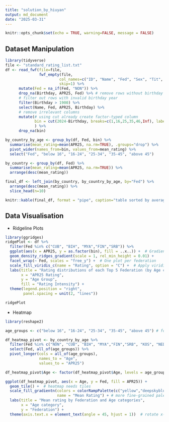```yaml
---
title: "solution_by_hiuyan"
output: md_document
date: "2025-03-31"
---
```


```r
knitr::opts_chunk$set(echo = TRUE, warning=FALSE, message = FALSE)
```

## Dataset Manipulation 


```r
library(tidyverse)
file <- "standard_rating_list.txt"
df <- read_fwf(file=file, 
               fwf_empty(file, 
                        col_names=c("ID", "Name", "Fed", "Sex", "Tit", "WTit", "OTit", "FOA", "APR25", "Gms", "K", "Birthday", "Flag")),
                        skip=1) %>%
      mutate(Fed = na_if(Fed, "NON")) %>%
      drop_na(Birthday, APR25, Fed) %>% # remove rows without birthday or rating
      # filter out rows with invalid birthday year
      filter(Birthday > 1900) %>%
      select(Name, Fed, APR25, Birthday) %>%
      # remove irrelevant columns
      mutate(# using cut already create factor-typed column
             bin = cut(2024-Birthday, breaks=c(1,16,25,35,46,Inf), labels=c("below 16", "16-24", "25-34", "35-45", "above 45"))
             ) %>%
      drop_na(bin)

by_country_by_age <- group_by(df, Fed, bin) %>%
  summarise(mean_rating=mean(APR25, na.rm=TRUE), .groups="drop") %>%
  pivot_wider(names_from=bin, values_from=mean_rating) %>%
  select("Fed", "below 16", "16-24", "25-34", "35-45", "above 45")

by_country <- group_by(df, Fed) %>%
  summarise(mean_rating=mean(APR25, na.rm=TRUE)) %>%
  arrange(desc(mean_rating)) 

final_df <- left_join(by_country, by_country_by_age, by="Fed") %>%
  arrange(desc(mean_rating)) %>%
  slice_head(n=10)

knitr::kable(final_df, format = "pipe", caption="table sorted by average rating of each federation (Top 10)")
```

## Data Visualisation

- Ridgeline Plots

```r
library(ggridges)
ridgePlot <- df %>%
  filter(Fed %in% c("CUB", "BIH", "MYA","FIN","SRB")) %>%
  ggplot(aes(x = APR25, y = as.factor(bin), fill = ..x..)) +  # Gradient fill based on APR25 rating
  geom_density_ridges_gradient(scale = 1, rel_min_height = 0.01) +  
  facet_wrap(~ Fed, scales = "free_y") +  # One plot per federation
  scale_fill_viridis_c(name = "Rating", option = "C") +  # Apply viridis color scale
  labs(title = "Rating distributions of each Top 5 Federation (by Age category)",
       x = "APR25 Rating",
       y = "Age Group",
       fill = "Rating Intensity") +
  theme(legend.position = "right",
        panel.spacing = unit(2, "lines"))

ridgePlot
```

- Heatmap
```r
library(reshape2)

age_groups <- c("below 16", "16-24", "25-34", "35-45", "above 45") # for strict ordering

df_heatmap_pivot <- by_country_by_age %>%
  filter(Fed %in% c("NON", "CUB", "BIH", "MYA","FIN","SRB", "KOS", "NED", "UKR", "GER")) %>%
  select(Fed, all_of(age_groups)) %>%
  pivot_longer(cols = all_of(age_groups), 
               names_to = "Age", 
               values_to = "APR25")

df_heatmap_pivot$Age <- factor(df_heatmap_pivot$Age, levels = age_groups) # to fix the age order

ggplot(df_heatmap_pivot, aes(x = Age, y = Fed, fill = APR25)) +
  geom_tile() +  # heatmap needs tiles
  scale_fill_gradientn(colors = colorRampPalette(c("yellow","deepskyblue2", "deepskyblue4"))(20),
                       name = "Mean Rating") + # more fine-grained palette
  labs(title = "Mean rating by Federation and Age categories", 
       x = "Age category", 
       y = "Federation") + 
  theme(axis.text.x = element_text(angle = 45, hjust = 1))  # rotate x-axis and align with plot)

```



